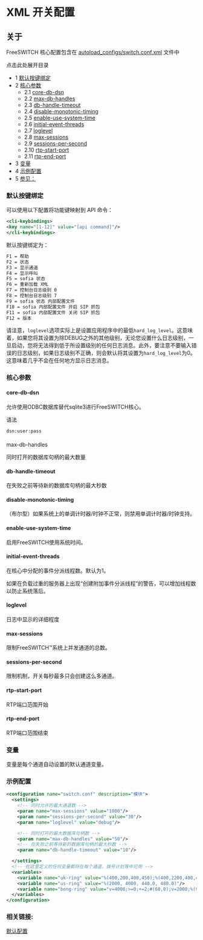 # XML 开关配置

## 关于

FreeSWITCH 核心配置包含在 [autoload\_configs/switch.conf.xml](http://git.freeswitch.org/git/freeswitch/tree/conf/vanilla/autoload%5Fconfigs/switch.conf.xml) 文件中

点击此处展开目录

* 1 [默认按键绑定](#default-key-bindings)
* 2 [核心参数](#core-parameters)
   * 2.1 [core-db-dsn](#core-db-dsn)
   * 2.2 [max-db-handles](#-freeswitch--xml-switch-configuration-)
   * 2.3 [db-handle-timeout](#db-handle-timeout)
   * 2.4 [disable-monotonic-timing](#disable-monotonic-timing)
   * 2.5 [enable-use-system-time](#enable-use-system-time)
   * 2.6 [initial-event-threads](#initial-event-threads)
   * 2.7 [loglevel](#loglevel)
   * 2.8 [max-sessions](#max-sessions)
   * 2.9 [sessions-per-second](#sessions-per-second)
   * 2.10 [rtp-start-port](#rtp-start-port)
   * 2.11 [rtp-end-port](#rtp-end-port)
* 3 [变量](#variables)
* 4 [示例配置](#example-config)
* 5 [参见：](#-freeswitch--xml-switch-configuration-)

### 默认按键绑定

可以使用以下配置将功能键映射到 API 命令：

```xml
<cli-keybindings>
<key name="[1-12]" value="[api command]"/>
</cli-keybindings>
```

默认按键绑定为：

```xml
F1 = 帮助
F2 = 状态
F3 = 显示通道
F4 = 显示呼叫
F5 = sofia 状态
F6 = 重新加载 XML
F7 = 控制台日志级别 0
F8 = 控制台日志级别 7
F9 = sofia 状态 内部配置文件
F10 = sofia 内部配置文件 开启 SIP 抓包
F11 = sofia 内部配置文件 关闭 SIP 抓包
F12 = 版本
```

请注意，`loglevel`选项实际上是设置应用程序中的最低`hard_log_level`。这意味着，如果您将其设置为除DEBUG之外的其他级别，无论您设置什么日志级别，一旦启动，您将无法得到低于所设置级别的任何日志消息。此外，要注意不要输入错误的日志级别，如果日志级别不正确，则会默认将其设置为`hard_log_level`为0。这意味着几乎不会在任何地方显示日志消息。

### 核心参数

#### core-db-dsn

允许使用ODBC数据库替代sqlite3进行FreeSWITCH核心。

语法

```xml
dsn:user:pass
```

####   
max-db-handles

同时打开的数据库句柄的最大数量

#### db-handle-timeout

在失败之前等待新的数据库句柄的最大秒数

#### disable-monotonic-timing

（布尔型）如果系统上的单调计时器/时钟不正常，则禁用单调计时器/时钟支持。

#### enable-use-system-time

启用FreeSWITCH使用系统时间。

#### initial-event-threads

在核心中分配的事件分派线程数。默认为1。

如果在负载过重的服务器上出现“创建附加事件分派线程”的警告，可以增加线程数以防止系统落后。

#### loglevel

日志中显示的详细程度

#### max-sessions

限制FreeSWITCH™系统上并发通道的总数。

#### sessions-per-second

限制机制，开关每秒最多只会创建这么多通道。

#### rtp-start-port

RTP端口范围开始

#### rtp-end-port

RTP端口范围结束

### 变量

变量是每个通道自动设置的默认通道变量。

### 示例配置

```xml
<configuration name="switch.conf" description="模块">
  <settings>
    <!-- 同时允许的最大通道数 -->
    <param name="max-sessions" value="1000"/>
    <param name="sessions-per-second" value="30"/>
    <param name="loglevel" value="debug"/>

    <!-- 同时打开的最大数据库句柄数 -->
    <param name="max-db-handles" value="50"/>
    <!-- 在失败之前等待新的数据库句柄的最大秒数 -->
    <param name="db-handle-timeout" value="10"/>

  </settings>
  <!-- 在这里定义的任何变量都将在每个通道、拨号计划等中可用 -->
  <variables>
    <variable name="uk-ring" value="%(400,200,400,450);%(400,2200,400,450)"/>
    <variable name="us-ring" value="%(2000, 4000, 440.0, 480.0)"/>
    <variable name="bong-ring" value="v=4000;>=0;+=2;#(60,0);v=2000;%(940,0,350,440)"/>
  </variables>
</configuration>
```

### 相关链接:

[默认配置](./Default-Configuration_6587388.mdx#mod_vp8)